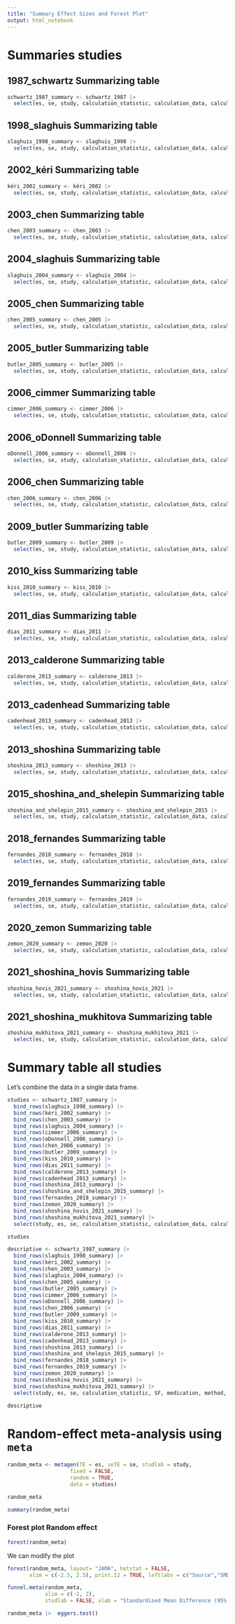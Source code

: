 ```yaml
---
title: "Summary Effect Sizes and Forest Plot"
output: html_notebook
---
```


# Summaries studies

## 1987_schwartz Summarizing table 

```r
schwartz_1987_summary <- schwartz_1987 |> 
  select(es, se, study, calculation_statistic, calculation_data, calculation_certainty, medication, method, task, SF)
```

## 1998_slaghuis Summarizing table 

```r
slaghuis_1998_summary <- slaghuis_1998 |> 
  select(es, se, study, calculation_statistic, calculation_data, calculation_certainty, medication, method, task, SF)
```

## 2002_kéri Summarizing table 

```r
kéri_2002_summary <- kéri_2002 |> 
  select(es, se, study, calculation_statistic, calculation_data, calculation_certainty, medication, method, task, SF)
```

## 2003_chen Summarizing table 

```r
chen_2003_summary <- chen_2003 |> 
  select(es, se, study, calculation_statistic, calculation_data, calculation_certainty, medication, method, task, SF)
```

## 2004_slaghuis Summarizing table 

```r
slaghuis_2004_summary <- slaghuis_2004 |> 
  select(es, se, study, calculation_statistic, calculation_data, calculation_certainty, medication, method, task, SF)
```

## 2005_chen Summarizing table

```r
chen_2005_summary <- chen_2005 |> 
  select(es, se, study, calculation_statistic, calculation_data, calculation_certainty, medication, method, task, SF)
```

## 2005_butler Summarizing table

```r
butler_2005_summary <- butler_2005 |> 
  select(es, se, study, calculation_statistic, calculation_data, calculation_certainty, medication, method, task, SF)
```

## 2006_cimmer Summarizing table

```r
cimmer_2006_summary <- cimmer_2006 |> 
  select(es, se, study, calculation_statistic, calculation_data, calculation_certainty, medication, method, task, SF)
```

## 2006_oDonnell Summarizing table

```r
oDonnell_2006_summary <- oDonnell_2006 |> 
  select(es, se, study, calculation_statistic, calculation_data, calculation_certainty, medication, method, task, SF)
```

## 2006_chen Summarizing table

```r
chen_2006_summary <- chen_2006 |> 
  select(es, se, study, calculation_statistic, calculation_data, calculation_certainty, medication, method, task, SF)
```

## 2009_butler Summarizing table

```r
butler_2009_summary <- butler_2009 |> 
  select(es, se, study, calculation_statistic, calculation_data, calculation_certainty, medication, method, task, SF)
```

## 2010_kiss Summarizing table

```r
kiss_2010_summary <- kiss_2010 |> 
  select(es, se, study, calculation_statistic, calculation_data, calculation_certainty, medication, method, task, SF)
```

## 2011_dias Summarizing table

```r
dias_2011_summary <- dias_2011 |> 
  select(es, se, study, calculation_statistic, calculation_data, calculation_certainty, medication, method, task, SF)
```

## 2013_calderone Summarizing table

```r
calderone_2013_summary <- calderone_2013 |> 
  select(es, se, study, calculation_statistic, calculation_data, calculation_certainty, medication, method, task, SF)
```

## 2013_cadenhead Summarizing table

```r
cadenhead_2013_summary <- cadenhead_2013 |> 
  select(es, se, study, calculation_statistic, calculation_data, calculation_certainty, medication, method, task, SF)
```

## 2013_shoshina Summarizing table

```r
shoshina_2013_summary <- shoshina_2013 |> 
  select(es, se, study, calculation_statistic, calculation_data, calculation_certainty, medication, method, task, SF)
```

## 2015_shoshina_and_shelepin Summarizing table

```r
shoshina_and_shelepin_2015_summary <- shoshina_and_shelepin_2015 |> 
  select(es, se, study, calculation_statistic, calculation_data, calculation_certainty, medication, method, task, SF)
```

## 2018_fernandes Summarizing table

```r
fernandes_2018_summary <- fernandes_2018 |> 
  select(es, se, study, calculation_statistic, calculation_data, calculation_certainty, medication, method, task, SF)
```

## 2019_fernandes Summarizing table

```r
fernandes_2019_summary <- fernandes_2019 |> 
  select(es, se, study, calculation_statistic, calculation_data, calculation_certainty, medication, method, task, SF)
```

## 2020_zemon Summarizing table

```r
zemon_2020_summary <- zemon_2020 |> 
  select(es, se, study, calculation_statistic, calculation_data, calculation_certainty, medication, method, task, SF)
```

## 2021_shoshina_hovis Summarizing table

```r
shoshina_hovis_2021_summary <- shoshina_hovis_2021 |> 
  select(es, se, study, calculation_statistic, calculation_data, calculation_certainty, medication, method, task, SF)
```

## 2021_shoshina_mukhitova Summarizing table

```r
shoshina_mukhitova_2021_summary <- shoshina_mukhitova_2021 |> 
  select(es, se, study, calculation_statistic, calculation_data, calculation_certainty, medication, method, task, SF)
```

# Summary table all studies

Let's combine the data in a single data frame.

```r
studies <- schwartz_1987_summary |>
  bind_rows(slaghuis_1998_summary) |>
  bind_rows(kéri_2002_summary) |>
  bind_rows(chen_2003_summary) |>
  bind_rows(slaghuis_2004_summary) |>
  bind_rows(cimmer_2006_summary) |> 
  bind_rows(oDonnell_2006_summary) |> 
  bind_rows(chen_2006_summary) |>
  bind_rows(butler_2009_summary) |>
  bind_rows(kiss_2010_summary) |>
  bind_rows(dias_2011_summary) |>
  bind_rows(calderone_2013_summary) |>
  bind_rows(cadenhead_2013_summary) |>
  bind_rows(shoshina_2013_summary) |>
  bind_rows(shoshina_and_shelepin_2015_summary) |>
  bind_rows(fernandes_2018_summary) |>
  bind_rows(zemon_2020_summary) |>
  bind_rows(shoshina_hovis_2021_summary) |>
  bind_rows(shoshina_mukhitova_2021_summary) |>
  select(study, es, se, calculation_statistic, calculation_data, calculation_certainty)

studies
```


```r
descriptive <- schwartz_1987_summary |>
  bind_rows(slaghuis_1998_summary) |>
  bind_rows(kéri_2002_summary) |>
  bind_rows(chen_2003_summary) |>
  bind_rows(slaghuis_2004_summary) |>
  bind_rows(chen_2005_summary) |> 
  bind_rows(butler_2005_summary) |>
  bind_rows(cimmer_2006_summary) |> 
  bind_rows(oDonnell_2006_summary) |> 
  bind_rows(chen_2006_summary) |>
  bind_rows(butler_2009_summary) |>
  bind_rows(kiss_2010_summary) |>
  bind_rows(dias_2011_summary) |>
  bind_rows(calderone_2013_summary) |>
  bind_rows(cadenhead_2013_summary) |>
  bind_rows(shoshina_2013_summary) |>
  bind_rows(shoshina_and_shelepin_2015_summary) |>
  bind_rows(fernandes_2018_summary) |>
  bind_rows(fernandes_2019_summary) |>
  bind_rows(zemon_2020_summary) |>
  bind_rows(shoshina_hovis_2021_summary) |>
  bind_rows(shoshina_mukhitova_2021_summary) |>
  select(study, es, se, calculation_statistic, SF, medication, method, task)

descriptive
```




# Random-effect meta-analysis using `meta`

```r
random_meta <- metagen(TE = es, seTE = se, studlab = study, 
                    fixed = FALSE, 
                    random = TRUE, 
                    data = studies)

random_meta
```


```r
summary(random_meta)
```

### Forest plot Random effect

```r
forest(random_meta)
```


We can modify the plot

```r
forest(random_meta, layout= "JAMA", hetstat = FALSE, 
       xlim = c(-2.5, 2.5), print.I2 = TRUE, leftlabs = c("Source","SMD (95% CI)"))
```


```r
funnel.meta(random_meta,
            xlim = c(-2, 2),
            studlab = FALSE, xlab = "Standardised Mean Difference (95% CI)" )
```

```r
random_meta |>  eggers.test()
```

